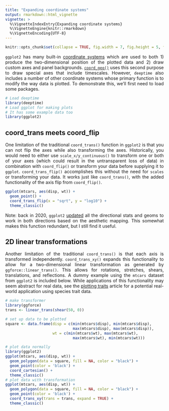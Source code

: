 ```yaml
---
title: "Expanding coordinate systems"
output: rmarkdown::html_vignette
vignette: >
  %\VignetteIndexEntry{Expanding coordinate systems}
  %\VignetteEngine{knitr::rmarkdown}
  %\VignetteEncoding{UTF-8}
---
```


```r
knitr::opts_chunk$set(collapse = TRUE, fig.width = 7, fig.height = 5, fig.align = "center")
```

<div style="text-align: justify">
`ggplot2` has many built-in [coordinate systems](https://ggplot2-book.org/coord.html) which are used to both 1) produce the two-dimensional position of the plotted data and 2) draw custom axes and panel backgrounds. [`coord_geo()`](coord_geo.html) uses this second purpose to draw special axes that include timescales. However, `deeptime` also includes a number of other coordinate systems whose primary function is to modify the way data is plotted. To demonstrate this, we'll first need to load some packages.

```r
# Load deeptime
library(deeptime)
# Load ggplot for making plots
# It has some example data too
library(ggplot2)
```

## coord_trans meets coord_flip
One limitation of the traditional `coord_trans()` function in `ggplot2` is that you can not flip the axes while also transforming the axes. Historically, you would need to either use `scale_x/y_continuous()` to transform one or both of your axes (which could result in the untransparent loss of data) in combination with `coord_flip()` or transform your data before supplying it to `ggplot`. `coord_trans_flip()` accomplishes this without the need for `scales` or transforming your data. It works just like `coord_trans()`, with the added functionality of the axis flip from `coord_flip()`.
```r
ggplot(mtcars, aes(disp, wt)) +
  geom_point() +
  coord_trans_flip(x = "sqrt", y = "log10") +
  theme_classic()
```


Note: back in 2020, `ggplot2` [updated](https://www.tidyverse.org/blog/2020/03/ggplot2-3-3-0/#bi-directional-geoms-and-stats) all the directional stats and geoms to work in both directions based on the aesthetic mapping. This somewhat makes this function redundant, but I still find it useful.

## 2D linear transformations
Another limitation of the traditional `coord_trans()` is that each axis is transformed independently. `coord_trans_xy()` expands this functionality to allow for a two-dimensional linear transformation as generated by `ggforce::linear_trans()`. This allows for rotations, stretches, shears, translations, and reflections. A dummy example using the `mtcars` dataset from `ggplot2` is included below. While applications of this functionality may seem abstract for real data, see the [plotting traits](traits.html) article for a potential real-world application using species trait data.


```r
# make transformer
library(ggforce)
trans <- linear_trans(shear(50, 0))

# set up data to be plotted
square <- data.frame(disp = c(min(mtcars$disp), min(mtcars$disp),
                              max(mtcars$disp), max(mtcars$disp)),
                     wt = c(min(mtcars$wt), max(mtcars$wt),
                              max(mtcars$wt), min(mtcars$wt)))

# plot data normally
library(ggplot2)
ggplot(mtcars, aes(disp, wt)) +
  geom_polygon(data = square, fill = NA, color = "black") +
  geom_point(color = 'black') +
  coord_cartesian() +
  theme_classic()
# plot data with transformation
ggplot(mtcars, aes(disp, wt)) +
  geom_polygon(data = square, fill = NA, color = "black") +
  geom_point(color = 'black') +
  coord_trans_xy(trans = trans, expand = TRUE) +
  theme_classic()
```

</div>
